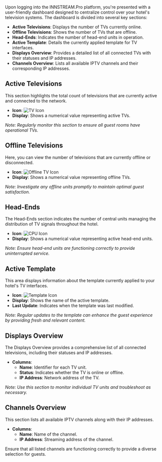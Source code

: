 Upon logging into the INNSTREAM.Pro platform, you're presented with a user-friendly dashboard designed to centralize control over your hotel's television systems. The dashboard is divided into several key sections:

- **Active Televisions**: Displays the number of TVs currently online.
- **Offline Televisions**: Shows the number of TVs that are offline.
- **Head-Ends**: Indicates the number of head-end units in operation.
- **Active Template**: Details the currently applied template for TV interfaces.
- **Displays Overview**: Provides a detailed list of all connected TVs with their statuses and IP addresses.
- **Channels Overview**: Lists all available IPTV channels and their corresponding IP addresses.

## Active Televisions

This section highlights the total count of televisions that are currently active and connected to the network.

- **Icon**: ![TV Icon](path-to-tv-icon)
- **Display**: Shows a numerical value representing active TVs.

*Note: Regularly monitor this section to ensure all guest rooms have operational TVs.*

## Offline Televisions

Here, you can view the number of televisions that are currently offline or disconnected.

- **Icon**: ![Offline TV Icon](path-to-offline-tv-icon)
- **Display**: Shows a numerical value representing offline TVs.

*Note: Investigate any offline units promptly to maintain optimal guest satisfaction.*

## Head-Ends

The Head-Ends section indicates the number of central units managing the distribution of TV signals throughout the hotel.

- **Icon**: ![CPU Icon](path-to-cpu-icon)
- **Display**: Shows a numerical value representing active head-end units.

*Note: Ensure head-end units are functioning correctly to provide uninterrupted service.*

## Active Template

This area displays information about the template currently applied to your hotel's TV interfaces.

- **Icon**: ![Template Icon](path-to-template-icon)
- **Display**: Shows the name of the active template.
- **Last Update**: Indicates when the template was last modified.

*Note: Regular updates to the template can enhance the guest experience by providing fresh and relevant content.*

## Displays Overview

The Displays Overview provides a comprehensive list of all connected televisions, including their statuses and IP addresses.

- **Columns**:
  - **Name**: Identifier for each TV unit.
  - **Status**: Indicates whether the TV is online or offline.
  - **IP Address**: Network address of the TV.

*Note: Use this section to monitor individual TV units and troubleshoot as necessary.*

## Channels Overview

This section lists all available IPTV channels along with their IP addresses.

- **Columns**:
  - **Name**: Name of the channel.
  - **IP Address**: Streaming address of the channel.

<Note>Ensure that all listed channels are functioning correctly to provide a diverse selection for guests.</Note>
